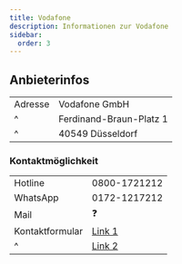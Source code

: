 ```yaml
---
title: Vodafone
description: Informationen zur Vodafone
sidebar:
  order: 3
---
```


## Anbieterinfos

|         |                         |
| :------ | :---------------------- |
| Adresse | Vodafone GmbH           |
| ^       | Ferdinand-Braun-Platz 1 |
| ^       | 40549 Düsseldorf        |

### Kontaktmöglichkeit

|                 |                                                                  |
| :-------------- | :--------------------------------------------------------------- |
| Hotline         | 0800-1721212                                                     |
| WhatsApp        | 0172-1217212                                                     |
| Mail            | :question:                                                       |
| Kontaktformular | [Link 1](https://www.vodafone.de/hilfe/kontakt-zu-vodafone.html) |
| ^               | [Link 2](https://www.vodafone.de/contact/rf/contactform.jsp)     |
